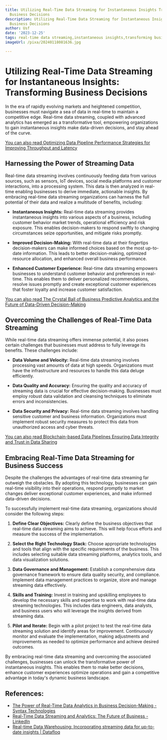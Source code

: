 ```yaml
---
title: Utilizing Real-Time Data Streaming for Instantaneous Insights Transforming
  Business Decisions
description: Utilizing Real-Time Data Streaming for Instantaneous Insights Transforming
  Business Decisions
author: Usf
date: '2023-12-25'
tags: real-time data streaming,instantaneous insights,transforming business decisions
imageUrl: /pixa/20240118081636.jpg

---
```

# Utilizing Real-Time Data Streaming  for  Instantaneous Insights: Transforming Business Decisions

In  the era of rapidly evolving markets and heightened competition,  businesses must navigate a sea of data in real-time to maintain a competitive edge. Real-time data streaming, coupled  with advanced analytics has emerged as a transformative  tool, empowering organizations to gain instantaneous insights make data-driven decisions, and stay ahead of the curve.

[You can also read Optimizing Data Pipeline Performance Strategies for Improving Throughput and Latency](Optimizing%20Data%20Pipeline%20Performance%20Strategies%20for%20Improving%20Throughput%20and%20Latency)


## Harnessing the Power of  Streaming Data

Real-time data streaming involves continuously feeding data from various  sources, such as sensors, IoT devices, social  media platforms and customer interactions, into a processing system. This data is then analyzed in real-time enabling businesses to derive immediate, actionable insights. By embracing real-time  data streaming organizations can harness the full potential of their data and realize a multitude of benefits, including:

* **Instantaneous Insights:** Real-time data streaming provides instantaneous insights into various aspects of a business, including customer  behavior market trends, operational efficiency  and risk exposure. This enables decision-makers  to respond swiftly to changing  circumstances seize  opportunities, and mitigate risks promptly.

* **Improved Decision-Making:** With real-time data at their fingertips decision-makers can make  informed choices based on the most up-to-date  information. This leads to better decision-making,  optimized resource allocation, and enhanced overall business performance.

*  **Enhanced  Customer Experience:** Real-time data streaming empowers businesses to understand customer behavior  and preferences in real-time. This enables them to deliver personalized recommendations, resolve issues promptly and create exceptional customer experiences that foster loyalty and increase customer satisfaction.

[You can also read The Crystal Ball  of Business  Predictive Analytics and the Future of  Data-Driven  Decision-Making](The%20Crystal%20Ball%20of%20Business%20Predictive%20Analytics%20and%20the%20Future%20of%20Data-Driven%20Decision-Making)


## Overcoming the Challenges of Real-Time Data Streaming

While real-time  data streaming offers immense potential, it also poses certain challenges that  businesses must address to fully leverage its benefits. These challenges include:

* **Data Volume  and Velocity:** Real-time  data streaming involves processing vast amounts of data at high speeds. Organizations must have the infrastructure and resources to handle this data deluge efficiently.

* **Data Quality and Accuracy:** Ensuring the  quality and accuracy of streaming data is  crucial for effective decision-making. Businesses  must employ robust data validation and cleansing techniques to eliminate errors and inconsistencies.

* **Data Security  and  Privacy:** Real-time data streaming  involves handling sensitive customer and business information. Organizations must implement robust security measures to protect  this data from unauthorized  access and cyber threats.

[You can also  read Blockchain-based  Data Pipelines Ensuring Data  Integrity  and Trust in Data Sharing](Blockchain-based%20Data%20Pipelines%20Ensuring%20Data%20Integrity%20and%20Trust%20in%20Data%20Sharing)


## Embracing Real-Time Data Streaming for  Business Success

Despite the challenges the advantages of real-time data streaming far outweigh the obstacles. By adopting this technology, businesses can gain real-time visibility into their operations, respond promptly to market changes deliver  exceptional customer experiences, and make  informed data-driven decisions.

To successfully implement real-time data streaming, organizations should consider the following steps:

1.  **Define  Clear Objectives:** Clearly define the business objectives  that real-time data streaming aims to achieve.  This will help  focus efforts and measure the success of the implementation.

2.  **Select the Right Technology Stack:** Choose  appropriate technologies and tools that align with the specific requirements of the business. This includes selecting suitable data  streaming platforms, analytics tools, and data visualization solutions.

3. **Data Governance and Management:** Establish a comprehensive data governance framework to ensure data quality security, and compliance. Implement data management practices to organize, store and manage streaming data effectively.

4. **Skills and Training:** Invest  in training and upskilling employees to develop the necessary skills and expertise to work with real-time  data streaming technologies.  This includes data engineers, data analysts, and business users who will leverage  the insights derived  from streaming data.

5. **Pilot and Iterate:**  Begin  with a pilot project to test the real-time data streaming  solution and identify areas for  improvement. Continuously monitor and evaluate the implementation, making adjustments and improvements as needed  to optimize performance and achieve  desired outcomes.

By embracing real-time data streaming and overcoming the associated challenges, businesses can unlock the transformative power of instantaneous insights. This enables them to make better decisions,  enhance customer experiences optimize operations and gain  a competitive advantage in today's dynamic business  landscape.

## References:
- [The Power of Real-Time Data Analytics in Business Decision-Making - Syntax Technologies](https://www.syntaxtechs.com/blog/real-time-data-analytics-in-business-decision-making)
- [Real-Time Data Streaming and Analytics: The Future of Business - LinkedIn](https://www.linkedin.com/pulse/real-time-data-streaming-analytics-future-business-smriti-mathur)
- [Real-time Data Warehousing: Incorporating streaming data for up-to-date insights | Datafloq](https://datafloq.com/read/real-time-data-warehousing-incorporating-streaming-data-for-up-to-date-insights/)
